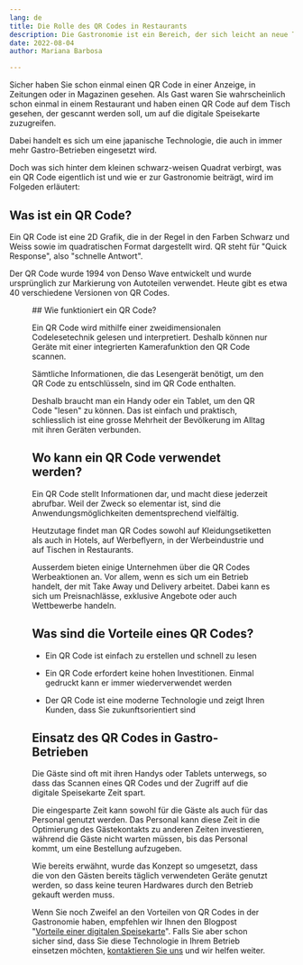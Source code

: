 ```yaml
---
lang: de
title: Die Rolle des QR Codes in Restaurants
description: Die Gastronomie ist ein Bereich, der sich leicht an neue Trends anpassen lässt, wie beispielsweise die Verwendung von QR Code in Restaurants. Mehr zu diesem Thema erfahren Sie in diesem Blogpost.
date: 2022-08-04
author: Mariana Barbosa

---
```



Sicher haben Sie schon einmal einen QR Code in einer Anzeige, in Zeitungen oder in Magazinen gesehen. Als Gast waren Sie wahrscheinlich schon einmal in einem Restaurant und haben einen QR Code auf dem Tisch gesehen, der gescannt werden soll, um auf die digitale Speisekarte zuzugreifen.

Dabei handelt es sich um eine japanische Technologie, die auch in immer mehr Gastro-Betrieben eingesetzt wird.

Doch was sich hinter dem kleinen schwarz-weisen Quadrat verbirgt, was ein QR Code eigentlich ist und wie er zur Gastronomie beiträgt, wird im Folgeden erläutert:

## Was ist ein QR Code?

Ein QR Code ist eine 2D Grafik, die in der Regel in den Farben Schwarz und Weiss sowie im quadratischen Format dargestellt wird. QR steht für "Quick Response", also "schnelle Antwort".

Der QR Code wurde 1994 von Denso Wave entwickelt und wurde ursprünglich zur Markierung von Autoteilen verwendet. Heute gibt es etwa 40 verschiedene Versionen von QR Codes.

<Figure
  src={import('./qr-code.jpg')}
  caption="QR-Code steht auf einem Tisch, um die Speisekarte zu öffnen."
  size="article"
/>
## Wie funktioniert ein QR Code?

Ein QR Code wird mithilfe einer zweidimensionalen Codelesetechnik gelesen und interpretiert. Deshalb können nur Geräte mit einer integrierten Kamerafunktion den QR Code scannen.

Sämtliche Informationen, die das Lesengerät benötigt, um den QR Code zu entschlüsseln, sind im QR Code enthalten.

Deshalb braucht man ein Handy oder ein Tablet, um den QR Code "lesen" zu können. Das ist einfach und praktisch, schliesslich ist eine grosse Mehrheit der Bevölkerung im Alltag mit ihren Geräten verbunden.

## Wo kann ein QR Code verwendet werden?

Ein QR Code stellt Informationen dar, und macht diese jederzeit abrufbar. Weil der Zweck so elementar ist, sind die Anwendungsmöglichkeiten dementsprechend vielfältig.

Heutzutage findet man QR Codes sowohl auf Kleidungsetiketten als auch in Hotels, auf Werbeflyern, in der Werbeindustrie und auf Tischen in Restaurants.

Ausserdem bieten einige Unternehmen über die QR Codes Werbeaktionen an. Vor allem, wenn es sich um ein Betrieb handelt, der mit Take Away und Delivery arbeitet. Dabei kann es sich um Preisnachlässe, exklusive Angebote oder auch Wettbewerbe handeln.

## Was sind die Vorteile eines QR Codes?

- Ein QR Code ist einfach zu erstellen und schnell zu lesen

- Ein QR Code erfordert keine hohen Investitionen. Einmal gedruckt kann er immer wiederverwendet werden

- Der QR Code ist eine moderne Technologie und zeigt Ihren Kunden, dass Sie zukunftsorientiert sind

## Einsatz des QR Codes in Gastro-Betrieben

Die Gäste sind oft mit ihren Handys oder Tablets unterwegs, so dass das Scannen eines QR Codes und der Zugriff auf die digitale Speisekarte Zeit spart.

Die eingesparte Zeit kann sowohl für die Gäste als auch für das Personal genutzt werden. Das Personal kann diese Zeit in die Optimierung des Gästekontakts zu anderen Zeiten investieren, während die Gäste nicht warten müssen, bis das Personal kommt, um eine Bestellung aufzugeben.

Wie bereits erwähnt, wurde das Konzept so umgesetzt, dass die von den Gästen bereits täglich verwendeten Geräte genutzt werden, so dass keine teuren Hardwares durch den Betrieb gekauft werden muss.

Wenn Sie noch Zweifel an den Vorteilen von QR Codes in der Gastronomie haben, empfehlen wir Ihnen den Blogpost "[Vorteile einer digitalen Speisekarte](../vorteile-von-digitalen-speisekarten/)". Falls Sie aber schon sicher sind, dass Sie diese Technologie in Ihrem Betrieb einsetzen möchten, [kontaktieren Sie uns](/de/kontakt) und wir helfen weiter.
